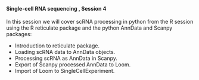 <br>

#### **Single-cell RNA sequencing , Session 4**

In this session we will cover scRNA processing in python from the R session using the R reticulate package and the python AnnData and Scanpy packages:

* Introduction to reticulate package.
* Loading scRNA data to AnnData objects.
* Processing scRNA as AnnData in Scanpy.
* Export of Scanpy processed AnnData to Loom.
* Import of Loom to SingleCellExperiment.